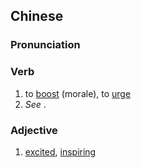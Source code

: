 {{also|激扬}}
==Chinese==
{{zh-forms|s=激扬}}

===Pronunciation===
{{zh-pron
|m=jīyáng
|c=gik1 joeng4
|cat=v,a
}}

===Verb===
{{zh-verb}}

# to [[boost]] (morale), to [[urge]]
# ''See'' {{zh-l|激濁揚清}}.

===Adjective===
{{zh-adj}}

# [[excited]], [[inspiring]]